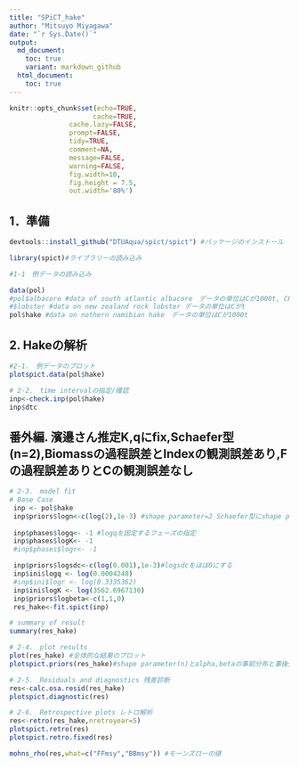 ```yaml
---
title: "SPiCT_hake"
author: "Mitsuyo Miyagawa"
date: "`r Sys.Date()`"
output: 
  md_document:
    toc: true
    variant: markdown_github
  html_document:
    toc: true
---
```


```r
knitr::opts_chunk$set(echo=TRUE,
                     cache=TRUE,
               cache.lazy=FALSE,
               prompt=FALSE,
               tidy=TRUE,
               comment=NA,
               message=FALSE,
               warning=FALSE,
               fig.width=10,
               fig.height = 7.5, 
               out.width='80%')
```

## 1．準備

```r

devtools::install_github("DTUAqua/spict/spict") #パッケージのインストール

library(spict)#ライブラリーの読み込み  

#1-1　例データの読み込み  

data(pol)
#pol$albacore #data of south atlantic albacore　データの単位はCが1000t, CPUEはkg/100hooks  
#$lobster #data on new zealand rock lobster データの単位はCがt  
pol$hake #data on nothern namibian hake　データの単位はCが1000t  

```
## 2. Hakeの解析

```r
#2-1.　例データのプロット  
plotspict.data(pol$hake)

```

```r
# 2-2.　time intervalの指定/確認  
inp<-check.inp(pol$hake)
inp$dtc

```
  

## 番外編. 濱邉さん推定K,qにfix,Schaefer型(n=2),Biomassの過程誤差とIndexの観測誤差あり,Fの過程誤差ありとCの観測誤差なし
```r
# 2-3.　model fit  
# Base Case 
 inp <- pol$hake
 inp$priors$logn<-c(log(2),1e-3) #shape parameter=2 Schaefer型にshape parameterを固定
 
 inp$phases$logq<- -1 #logqを固定するフェーズの指定
 inp$phases$logK<- -1
 #inp$phases$logr<- -1

 inp$priors$logsdc<-c(log(0.001),1e-3)#logsdcをほぼ0にする
 inp$ini$logq <- log(0.0004248)
 #inp$ini$logr <- log(0.3335362)
 inp$ini$logK <- log(3562.6967130)
 inp$priors$logbeta<-c(1,1,0)
 res_hake<-fit.spict(inp)

# summary of result
summary(res_hake)

```

```r
# 2-4.　plot results
plot(res_hake) #全体的な結果のプロット
plotspict.priors(res_hake)#shape parameter(n)とalpha,betaの事前分布と事後分布
```

```r
# 2-5.　Residuals and diagnostics 残差診断
res<-calc.osa.resid(res_hake)
plotspict.diagnostic(res)
```

```r
# 2-6.　Retrospective plots レトロ解析
res<-retro(res_hake,nretroyear=5)
plotspict.retro(res)
plotspict.retro.fixed(res)

mohns_rho(res,what=c("FFmsy","BBmsy")) #モーンズローの値
```